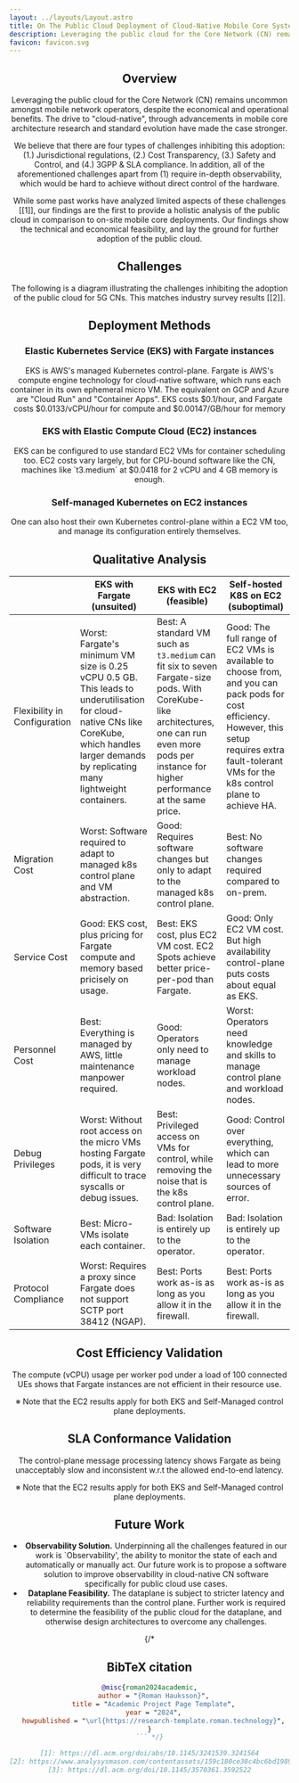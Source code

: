 ```yaml
---
layout: ../layouts/Layout.astro
title: On The Public Cloud Deployment of Cloud-Native Mobile Core Systems
description: Leveraging the public cloud for the Core Network (CN) remains uncommon amongst mobile network operators, despite the economical and operational benefits. We present a holistic analysis of the public cloud in comparison to on-site mobile core deployments, showing the technical and economical feasibility, and laying the ground for further adoption of the public cloud.
favicon: favicon.svg
---
```






<Header
  title={frontmatter.title}
  authors={[
    {
      name: "Yuto Takano",
      url: "\\nL^),k3S5id}HswFav^",
      notes: ["†"],
    },
    {
      name: "Andrew E. Ferguson",
      notes: ["†"],
    },
    {
      name: "Mahesh K. Marina",
      notes: ["†"],
    },
  ]}
  conference="ACM MobiCom 2024 (Nov 18—22th, 2024)"
  notes={[
    {
      symbol: "†",
      text: "The University of Edinburgh",
    },
  ]}
  links={[
    {
      name: "Poster PDF",
      url: "MobiCom_2024_Public_Cloud_Deployment_Poster.pdf",
      icon: "fa-solid:file-pdf",
    },
  ]}
  />

<HighlightedSection>

## Overview

Leveraging the public cloud for the Core Network (CN) remains uncommon amongst mobile network operators, despite the economical and operational benefits. The drive to "cloud-native", through advancements in mobile core architecture research and standard evolution have made the case stronger.

We believe that there are four types of challenges inhibiting this adoption: (1.) Jurisdictional regulations, (2.) Cost Transparency, (3.) Safety and Control, and (4.) 3GPP \& SLA compliance. In addition, all of the aforementioned challenges apart from (1) require in-depth observability, which would be hard to achieve without direct control of the hardware.

While some past works have analyzed limited aspects of these challenges [[1]], our findings are the first to provide a holistic analysis of the public cloud in comparison to on-site mobile core deployments. Our findings show the technical and economical feasibility, and lay the ground for further adoption of the public cloud.

</HighlightedSection>

## Challenges

The following is a diagram illustrating the challenges inhibiting the adoption of the public cloud for 5G CNs. This matches industry survey results [[2]].

<div style="width: 100%;margin: 1rem 0 3rem 0" set:html={challenges} />

## Deployment Methods

<div class="flex flex-wrap gap-4 w-full">
  <div class="flex-1 min-w-[16rem]">
    <h3 class="mb-3">Elastic Kubernetes Service (EKS) with Fargate instances</h3>
    <p>
    EKS is AWS's managed Kubernetes control-plane. Fargate is AWS's compute engine technology for cloud-native software, which runs each container in its own ephemeral micro VM. The equivalent on GCP and Azure are "Cloud Run" and "Container Apps". EKS costs $0.1/hour, and Fargate costs $0.0133/vCPU/hour for compute and $0.00147/GB/hour for memory
    </p>
  </div>
  <div class="flex-1 min-w-[16rem]">
    <h3 class="mb-3">EKS with Elastic Compute Cloud (EC2) instances</h3>
    <p>
    EKS can be configured to use standard EC2 VMs for container scheduling too. EC2 costs vary largely, but for CPU-bound software like the CN, machines like `t3.medium` at $0.0418 for 2 vCPU and 4 GB memory is enough.
    </p>
  </div>
  <div class="flex-1 min-w-[16rem]">
    <h3 class="mb-3">Self-managed Kubernetes on EC2 instances</h3>
    <p>
    One can also host their own Kubernetes control-plane within a EC2 VM too, and manage its configuration entirely themselves.
    </p>
  </div>
</div>


## Qualitative Analysis

<table style={{ width: "100%", borderCollapse: "collapse" }}>
  <thead>
    <tr>
      <th></th>
      <th class="bg-red-800 text-white p-2">
        <span style={{ fontSize: "larger" }}>EKS with Fargate</span> <br /> <span>(unsuited)</span>
      </th>
      <th class="bg-green-800 text-white p-2">
        <span style={{ fontSize: "larger" }}>EKS with EC2</span> <br /> <span>(feasible)</span>
      </th>
      <th class="bg-gray-400 text-white p-2">
        <span style={{ fontSize: "larger" }}>Self-hosted K8S on EC2</span> <br /> <span>(suboptimal)</span>
      </th>
    </tr>
  </thead>
  <tbody>
    <tr>
      <td class="text-lg font-bold">
        Flexibility in Configuration
      </td>
      <td class="align-top">
        <span class="bg-red-800 text-white font-bold px-1">Worst:</span> Fargate's minimum VM size is 0.25 vCPU 0.5 GB. This leads to underutilisation for cloud-native CNs like CoreKube, which handles larger demands by replicating many lightweight containers.
      </td>
      <td class="align-top">
        <span class="bg-green-800 text-white font-bold px-1">Best:</span> A standard VM such as <code>t3.medium</code> can fit six to seven Fargate-size pods. With CoreKube-like architectures, one can run even more pods per instance for higher performance at the same price.
      </td>
      <td class="align-top">
        <span class="text-green-800 font-bold">Good:</span> The full range of EC2 VMs is available to choose from, and you can pack pods for cost efficiency. However, this setup requires extra fault-tolerant VMs for the k8s control plane to achieve HA.
      </td>
    </tr>
    <tr style={{ backgroundColor: "#fce7cb" }}>
      <td class="text-lg font-bold">
        Migration Cost
      </td>
      <td class="align-top">
        <span class="bg-red-800 font-bold text-white px-1">Worst:</span> Software required to adapt to managed k8s control plane and VM abstraction.
      </td>
      <td class="align-top">
        <span class="text-red-800 font-bold">Good:</span> Requires software changes but only to adapt to the managed k8s control plane.
      </td>
      <td class="align-top">
        <span class="bg-green-800 font-bold text-white px-1">Best:</span> No software changes required compared to on-prem.
      </td>
    </tr>
    <tr style={{ backgroundColor: "#fce7cb" }}>
      <td class="text-lg font-bold">
        Service Cost
      </td>
      <td class="align-top">
        <span class="text-green-800 font-bold">Good:</span> EKS cost, plus pricing for Fargate compute and memory based pricisely on usage.
      </td>
      <td class="align-top">
        <span class="bg-green-800 font-bold text-white px-1">Best:</span> EKS cost, plus EC2 VM cost. EC2 Spots achieve better price-per-pod than Fargate.
      </td>
      <td class="align-top">
        <span class="text-green-800 font-bold">Good:</span> Only EC2 VM cost. But high availability control-plane puts costs about equal as EKS.
      </td>
    </tr>
    <tr style={{ backgroundColor: "#fce7cb" }}>
      <td class="text-lg font-bold">
        Personnel Cost
      </td>
      <td class="align-top">
        <span class="bg-green-800 font-bold text-white px-1">Best:</span> Everything is managed by AWS, little maintenance manpower required.
      </td>
      <td class="align-top">
        <span class="text-green-800 font-bold">Good:</span> Operators only need to manage workload nodes.
      </td>
      <td class="align-top">
        <span class="bg-red-800 text-white font-bold px-1">Worst:</span> Operators need knowledge and skills to manage control plane and workload nodes.
      </td>
    </tr>
    <tr style={{ backgroundColor: "#dbcee6" }}>
      <td class="text-lg font-bold">
        Debug Privileges
      </td>
      <td class="align-top">
        <span class="bg-red-800 font-bold text-white px-1">Worst:</span> Without root access on the micro VMs hosting Fargate pods, it is very difficult to trace syscalls or debug issues.
      </td>
      <td class="align-top">
        <span class="bg-green-800 font-bold text-white px-1">Best:</span> Privileged access on VMs for control, while removing the noise that is the k8s control plane.
      </td>
      <td class="align-top">
        <span class="text-green-800 font-bold">Good:</span> Control over everything, which can lead to more unnecessary sources of error.
      </td>
    </tr>
    <tr style={{ backgroundColor: "#dbcee6" }}>
      <td class="text-lg font-bold">
        Software Isolation
      </td>
      <td class="align-top">
        <span class="bg-green-800 text-white font-bold px-1">Best:</span> Micro-VMs isolate each container.
      </td>
      <td class="align-top">
        <span class="text-red-800 font-bold">Bad:</span> Isolation is entirely up to the operator.
      </td>
      <td class="align-top">
        <span class="text-red-800 font-bold">Bad:</span> Isolation is entirely up to the operator.
      </td>
    </tr>
    <tr style={{ backgroundColor: "#d6e8fd" }}>
      <td class="text-lg font-bold">
        Protocol Compliance
      </td>
      <td class="align-top">
        <span class="bg-red-800 text-white font-bold px-1">Worst:</span> Requires a proxy since Fargate does not support SCTP port 38412 (NGAP).
      </td>
      <td class="align-top">
        <span class="bg-green-800 text-white font-bold px-1">Best:</span> Ports work as-is as long as you allow it in the firewall.
      </td>
      <td class="align-top">
        <span class="bg-green-800 text-white font-bold px-1">Best:</span> Ports work as-is as long as you allow it in the firewall.
      </td>
    </tr>
  </tbody>
</table>


## Cost Efficiency Validation

<div class="w-full" set:html={vcpus} />

The compute (vCPU) usage per worker pod under a load of 100 connected UEs shows that Fargate instances are not efficient in their resource use.

※ Note that the EC2 results apply for both EKS and Self-Managed control plane deployments.

## SLA Conformance Validation

<div class="w-full" set:html={latencies} />

The control-plane message processing latency shows Fargate as being unacceptably slow and inconsistent w.r.t the allowed end-to-end latency.

※ Note that the EC2 results apply for both EKS and Self-Managed control plane deployments.

## Future Work

- **Observability Solution.** Underpinning all the challenges featured in our work is `Observability', the ability to monitor the state of each and automatically or manually act. Our future work is to propose a software solution to improve observability in cloud-native CN software specifically for public cloud use cases.
- **Dataplane Feasibility.** The dataplane is subject to stricter latency and reliability requirements than the control plane. Further work is required to determine the feasibility of the public cloud for the dataplane, and otherwise design architectures to overcome any challenges.

{/* 
<LaTeX formula="\int_a^b f(x) dx" />
## BibTeX citation

```bibtex
@misc{roman2024academic,
  author = "{Roman Hauksson}",
  title = "Academic Project Page Template",
  year = "2024",
  howpublished = "\url{https://research-template.roman.technology}",
}
``` */}

[1]: https://dl.acm.org/doi/abs/10.1145/3241539.3241564
[2]: https://www.analysysmason.com/contentassets/159c180ce38c4bc6bd198949c9af9b42/analysys_mason_sovereign_cloud_5g_perspective_feb2023_rma16.pdf
[3]: https://dl.acm.org/doi/10.1145/3570361.3592522
